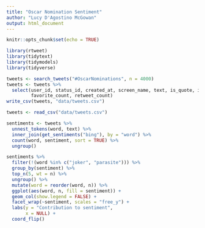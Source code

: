 ```yaml
---
title: "Oscar Nomination Sentiment"
author: "Lucy D'Agostino McGowan"
output: html_document
---
```


```r
knitr::opts_chunk$set(echo = TRUE)
```

```r
library(rtweet)
library(tidytext)
library(tidymodels)
library(tidyverse)
```

```r
tweets <- search_tweets("#OscarNominations", n = 4000)
tweets <- tweets %>%
  select(user_id, status_id, created_at, screen_name, text, is_quote, is_retweet,
         favorite_count, retweet_count)
write_csv(tweets, "data/tweets.csv")
```

```r
tweets <- read_csv("data/tweets.csv")
```

```r
sentiments <- tweets %>%
  unnest_tokens(word, text) %>%
  inner_join(get_sentiments("bing"), by = "word") %>%
  count(word, sentiment, sort = TRUE) %>%
  ungroup()
```

```r
sentiments %>%
  filter(!(word %in% c("joker", "parasite"))) %>%
  group_by(sentiment) %>%
  top_n(5, wt = n) %>%
  ungroup() %>%
  mutate(word = reorder(word, n)) %>%
  ggplot(aes(word, n, fill = sentiment)) +
  geom_col(show.legend = FALSE) +
  facet_wrap(~sentiment, scales = "free_y") +
  labs(y = "Contribution to sentiment",
       x = NULL) +
  coord_flip()
```

